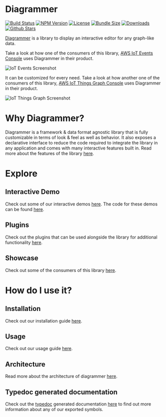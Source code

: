 

<Meta title="Docs/Introduction" />

# Diagrammer

[![Build Status](https://travis-ci.com/sameergoyal/diagrammer.svg?branch=master)](https://travis-ci.com/sameergoyal/diagrammer)
[![NPM Version](https://img.shields.io/npm/v/diagrammer)](https://npmjs.org/package/diagrammer)
[![License](https://img.shields.io/npm/l/diagrammer)](https://github.com/sameergoyal/diagrammer/blob/master/LICENSE)
[![Bundle Size](https://img.shields.io/bundlephobia/minzip/diagrammer)](https://bundlephobia.com/result?p=diagrammer)
[![Downloads](https://img.shields.io/npm/dw/diagrammer)](https://npmjs.org/package/diagrammer)
[![Github Stars](https://img.shields.io/github/stars/sameergoyal/diagrammer?style=social)](https://github.com/sameergoyal/diagrammer)

[Diagrammer](https://github.com/sameergoyal/diagrammer) is a library to display an interactive editor for any graph-like data.

Take a look at how one of the consumers of this library, [AWS IoT Events Console](https://console.aws.amazon.com/iotevents/home?region=us-east-1#/create/detectormodel) uses Diagrammer in their product.

<img src={iotEventsScreenshot} alt="IoT Events Screenshot" />

It can be customized for every need. Take a look at how another one of the consumers of this library, [AWS IoT Things Graph Console](https://console.aws.amazon.com/thingsgraph/home?region=us-east-1#/flows/create) uses Diagrammer in their product.

<img src={iotThingsGraphScreenshot} alt="IoT Things Graph Screenshot" />

# Why Diagrammer?

Diagrammer is a framework & data format agnostic library that is fully customizable in terms of look & feel as well as behavior. It also exposes a declarative interface to reduce the code required to integrate the library in any application and comes with many interactive features built in. Read more about the features of the library [here](?path=/story/docs-features--page).

# Explore

## Interactive Demo

Check out some of our interactive demos [here](?path=/story/docs-explore-demos--page). The code for these demos can be found [here](https://github.com/sameergoyal/diagrammer/tree/master/integ).

## Plugins

Check out the plugins that can be used alongside the library for additional functionality [here](?path=/story/docs-plugins-introduction--page).

## Showcase

Check out some of the consumers of this library [here](?path=/story/docs-explore-showcase--page).

# How do I use it?

## Installation

Check out our installation guide [here](?path=/story/docs-getting-started-installation--page).

## Usage

Check out our usage guide [here](?path=/story/docs-usage-initialization--page).

## Architecture

Read more about the architecture of diagrammer [here](?path=/story/docs-usage-architecture--page).

## Typedoc generated documentation

Check out the [typedoc](http://typedoc.org/) generated documentation <a href="typedoc/modules.html" target="_blank">here</a> to find out more information about any of our exported symbols.
